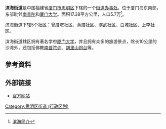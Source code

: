 {{中国乡级行政区
|景观照片文件名 = 曾厝垵092633.jpg
|景观照片描述 = [[曾厝垵|曾厝垵]]
|汉语拼音 = 
|其他语言 = 
|其他语言名称 = 
|旧称 = 
|地名出处 = 
|位置图文件名 = 
|位置图描述 = 
|自定义图片= 
|建置时间 = 
|政府驻地 = 
|毗邻 = 
|总面积 = 
|总人口 = 
|总人口年份 = 
|户籍人口 = 
|户籍人口年份 = 
|常住人口 = 
|常住人口年份 = 
|人口密度 = 
|GDP = 
|GDP年份 = 
|邮政编码 = 
|电话区号 = 592
|官方网站 = 
|网站名称 = 
|35/02/03/005/000}}
'''滨海街道'''是中国福建省[[厦门市|厦门市]][[思明区|思明区]]下辖的一个[[街道办事处|街道办事处]]。位于厦门岛东南部，东部毗邻[[南普陀|南普陀]]和[[厦门大学|厦门大学]]。面积17.38平方公里，人口5.7万<ref>[http://www.xmbh.gov.cn/ArticleShow.asp?ArticleID=292 滨海简介]{{dead link|date=2018年3月 |bot=InternetArchiveBot |fix-attempted=yes }}</ref>。

滨海街道下辖5个社区：曾厝垵社区、黄厝社区、演武社区、白城社区、上李社区。

滨海街道辖区拥有著名学府[[厦门大学|厦门大学]]，并且拥有众多的旅游景点，除长10公里的沙滩外，还包括佛教[[南普陀寺|南普陀寺]]、[[胡里山炮台|胡里山炮台]]等。

==參考資料==
<div class="references-small">
<references />
</div>
== 外部链接 ==
*[https://web.archive.org/web/20081231112358/http://www.xmbh.gov.cn/ 官方网站]

{{思明区行政区划}}
[[Category:思明区街道_(行政区划)|Category:思明区街道 (行政区划)]]